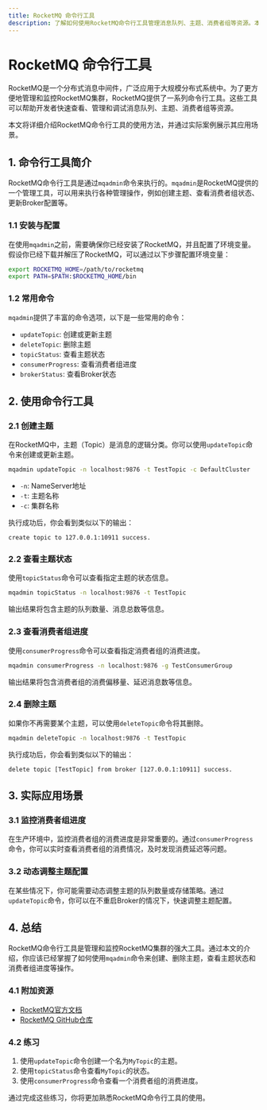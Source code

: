 ```yaml
---
title: RocketMQ 命令行工具
description: 了解如何使用RocketMQ命令行工具管理消息队列、主题、消费者组等资源。本文适合初学者，包含详细的代码示例和实际应用场景。
---
```


# RocketMQ 命令行工具

RocketMQ是一个分布式消息中间件，广泛应用于大规模分布式系统中。为了更方便地管理和监控RocketMQ集群，RocketMQ提供了一系列命令行工具。这些工具可以帮助开发者快速查看、管理和调试消息队列、主题、消费者组等资源。

本文将详细介绍RocketMQ命令行工具的使用方法，并通过实际案例展示其应用场景。

## 1. 命令行工具简介

RocketMQ命令行工具是通过`mqadmin`命令来执行的。`mqadmin`是RocketMQ提供的一个管理工具，可以用来执行各种管理操作，例如创建主题、查看消费者组状态、更新Broker配置等。

### 1.1 安装与配置

在使用`mqadmin`之前，需要确保你已经安装了RocketMQ，并且配置了环境变量。假设你已经下载并解压了RocketMQ，可以通过以下步骤配置环境变量：

```bash
export ROCKETMQ_HOME=/path/to/rocketmq
export PATH=$PATH:$ROCKETMQ_HOME/bin
```

### 1.2 常用命令

`mqadmin`提供了丰富的命令选项，以下是一些常用的命令：

- `updateTopic`: 创建或更新主题
- `deleteTopic`: 删除主题
- `topicStatus`: 查看主题状态
- `consumerProgress`: 查看消费者组进度
- `brokerStatus`: 查看Broker状态

## 2. 使用命令行工具

### 2.1 创建主题

在RocketMQ中，主题（Topic）是消息的逻辑分类。你可以使用`updateTopic`命令来创建或更新主题。

```bash
mqadmin updateTopic -n localhost:9876 -t TestTopic -c DefaultCluster
```

- `-n`: NameServer地址
- `-t`: 主题名称
- `-c`: 集群名称

执行成功后，你会看到类似以下的输出：

```plaintext
create topic to 127.0.0.1:10911 success.
```

### 2.2 查看主题状态

使用`topicStatus`命令可以查看指定主题的状态信息。

```bash
mqadmin topicStatus -n localhost:9876 -t TestTopic
```

输出结果将包含主题的队列数量、消息总数等信息。

### 2.3 查看消费者组进度

使用`consumerProgress`命令可以查看指定消费者组的消费进度。

```bash
mqadmin consumerProgress -n localhost:9876 -g TestConsumerGroup
```

输出结果将包含消费者组的消费偏移量、延迟消息数等信息。

### 2.4 删除主题

如果你不再需要某个主题，可以使用`deleteTopic`命令将其删除。

```bash
mqadmin deleteTopic -n localhost:9876 -t TestTopic
```

执行成功后，你会看到类似以下的输出：

```plaintext
delete topic [TestTopic] from broker [127.0.0.1:10911] success.
```

## 3. 实际应用场景

### 3.1 监控消费者组进度

在生产环境中，监控消费者组的消费进度是非常重要的。通过`consumerProgress`命令，你可以实时查看消费者组的消费情况，及时发现消费延迟等问题。

### 3.2 动态调整主题配置

在某些情况下，你可能需要动态调整主题的队列数量或存储策略。通过`updateTopic`命令，你可以在不重启Broker的情况下，快速调整主题配置。

## 4. 总结

RocketMQ命令行工具是管理和监控RocketMQ集群的强大工具。通过本文的介绍，你应该已经掌握了如何使用`mqadmin`命令来创建、删除主题，查看主题状态和消费者组进度等操作。

### 4.1 附加资源

- [RocketMQ官方文档](https://rocketmq.apache.org/docs/)
- [RocketMQ GitHub仓库](https://github.com/apache/rocketmq)

### 4.2 练习

1. 使用`updateTopic`命令创建一个名为`MyTopic`的主题。
2. 使用`topicStatus`命令查看`MyTopic`的状态。
3. 使用`consumerProgress`命令查看一个消费者组的消费进度。

通过完成这些练习，你将更加熟悉RocketMQ命令行工具的使用。